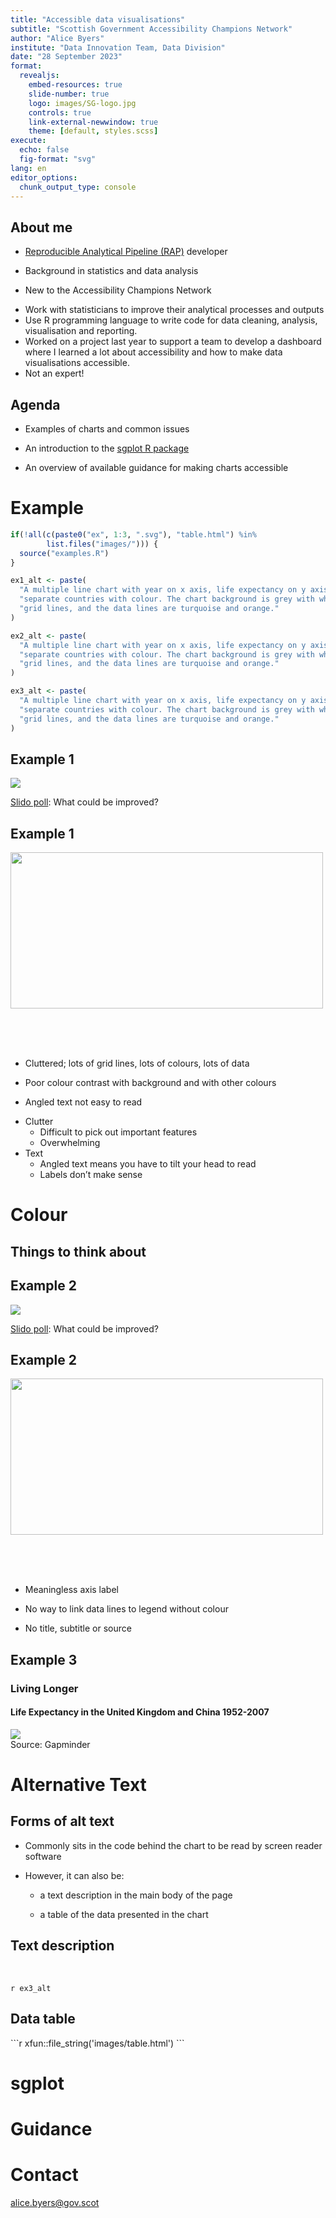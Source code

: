 ```yaml
---
title: "Accessible data visualisations"
subtitle: "Scottish Government Accessibility Champions Network"
author: "Alice Byers"
institute: "Data Innovation Team, Data Division"
date: "28 September 2023"
format:
  revealjs: 
    embed-resources: true
    slide-number: true
    logo: images/SG-logo.jpg
    controls: true
    link-external-newwindow: true
    theme: [default, styles.scss]
execute:
  echo: false
  fig-format: "svg"
lang: en
editor_options: 
  chunk_output_type: console
---
```


## About me

* [Reproducible Analytical Pipeline (RAP)](https://analysisfunction.civilservice.gov.uk/support/reproducible-analytical-pipelines/) developer

* Background in statistics and data analysis

* New to the Accessibility Champions Network

::: {.notes}
* Work with statisticians to improve their analytical processes and outputs
* Use R programming language to write code for data cleaning, analysis, visualisation and reporting.
* Worked on a project last year to support a team to develop a dashboard where I learned a lot about accessibility and how to make data visualisations accessible.
* Not an expert!
:::


## Agenda

* Examples of charts and common issues

* An introduction to the [sgplot R package](https://datasciencescotland.github.io/sgplot/)

* An overview of available guidance for making charts accessible


# Example {.h1-blue}

```r
if(!all(c(paste0("ex", 1:3, ".svg"), "table.html") %in%
        list.files("images/"))) {
  source("examples.R")
}
```

```r

ex1_alt <- paste(
  "A multiple line chart with year on x axis, life expectancy on y axis and",
  "separate countries with colour. The chart background is grey with white",
  "grid lines, and the data lines are turquoise and orange."
)

ex2_alt <- paste(
  "A multiple line chart with year on x axis, life expectancy on y axis and",
  "separate countries with colour. The chart background is grey with white",
  "grid lines, and the data lines are turquoise and orange."
)

ex3_alt <- paste(
  "A multiple line chart with year on x axis, life expectancy on y axis and",
  "separate countries with colour. The chart background is grey with white",
  "grid lines, and the data lines are turquoise and orange."
)
```

## Example 1 {.smaller auto-animate=true}

![](images/ex1.svg){fig-alt="`r ex1_alt`"}

[Slido poll](https://app.sli.do/event/pZMm3JwX6jxNQgE8Mn7FAu/live/polls){preview-link="true"}: What could be improved?


## Example 1 {auto-animate=true}

![](images/ex1.svg){fig-alt="`r ex1_alt`" .absolute top=25 right=5 width=500 height=250}

<br>
<br>
<br>

::: {.incremental}

* Cluttered; lots of grid lines, lots of colours, lots of data

* Poor colour contrast with background and with other colours

* Angled text not easy to read

:::

::: {.notes}
* Clutter
    * Difficult to pick out important features
    * Overwhelming

* Text
    * Angled text means you have to tilt your head to read
    * Labels don't make sense
:::


# Colour {.h1-blue}


## Things to think about


## Example 2 {.smaller auto-animate=true}

![](images/ex2.svg){fig-alt="`r ex2_alt`"}

[Slido poll](https://app.sli.do/event/pZMm3JwX6jxNQgE8Mn7FAu/live/polls){preview-link="true"}: What could be improved?


## Example 2 {auto-animate=true}

![](images/ex2.svg){fig-alt="`r ex2_alt`" .absolute top=25 right=5 width=500 height=250}

<br>
<br>
<br>

::: {.incremental}

* Meaningless axis label

* No way to link data lines to legend without colour

* No title, subtitle or source

:::

::: {.notes}

:::


## Example 3 {auto-animate=true .smaller}

### Living Longer
#### Life Expectancy in the United Kingdom and China 1952-2007

![](images/ex3.svg){fig-alt="`r ex3_alt`"}
<div class="source">Source: Gapminder</div>


# Alternative Text {.h1-blue}


## Forms of alt text

* Commonly sits in the code behind the chart to be read by screen reader software

::: {.incremental}

* However, it can also be:

    * a text description in the main body of the page
    
    * a table of the data presented in the chart

:::


## Text description

<br>

`r ex3_alt`


## Data table

````{=html}
```r
xfun::file_string('images/table.html')
```
````


# sgplot {.h1-blue}

# Guidance {.h1-blue}

# Contact

<alice.byers@gov.scot>

